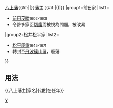 {{Navbox
|bodyclass=hlist

|name=八上藩主
|title={{#if:{{{1|}}}|{{{1|}}}|}}[[八上藩]]{{#if:{{{2|}}}|{{{2|}}}|}}藩主 {{#if:{{{3|}}}|({{{3|}}})|}}
|group1=前田家
|list1=
*[[前田茂勝]]<small>1602-1608</small>
*令許多家臣[[切腹]]而被視為問題，被改易
|group2=松井松平家
|list2=
*[[松平康重]]<small>1645-1671</small>
*轉封至[[丹波國|丹波]][[篠山藩]]，廢藩
}}<noinclude>
==用法==
<nowiki>{{八上藩主|家名|代數|在任年}}</nowiki>
[[Category:歷代藩主模板|Y]]
</noinclude>
